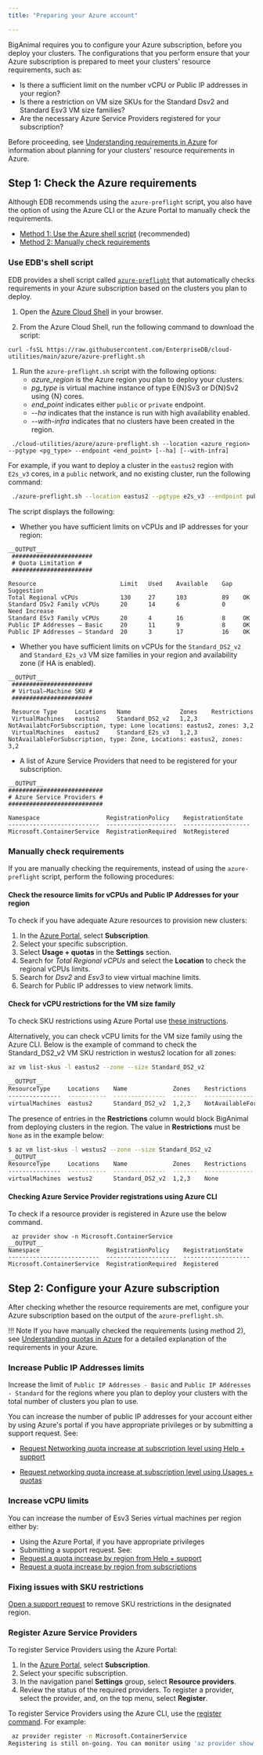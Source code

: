 ```yaml
---
title: "Preparing your Azure account"

---
```


BigAnimal requires you to configure your Azure subscription, before you deploy your clusters. The configurations that you perform ensure that your Azure subscription is prepared to meet your clusters' resource requirements, such as: 

 * Is there a sufficient limit on the number vCPU or Public IP addresses in your region?
 * Is there a restriction on VM size SKUs for the Standard Dsv2 and Standard Esv3 VM size families?
 * Are the necessary Azure Service Providers registered for your subscription?

Before proceeding, see [Understanding requirements in Azure](../01_preparing_azure/01_understanding_qotas_in_azure) for information about planning for your clusters' resource requirements in Azure.

## Step 1: Check the Azure requirements

Although EDB recommends using the `azure-preflight` script, you also have the option of using the Azure CLI or the Azure Portal to manually check the requirements.

 * [Method 1: Use the Azure shell script](#use-the-azure-shell-script) (recommended)
 * [Method 2: Manually check requirements](#manually-check-requirements)


### Use EDB's shell script

EDB provides a shell script called [`azure-preflight`](https://github.com/EnterpriseDB/cloud-utilities/blob/main/azure/azure-preflight.sh) that automatically checks requirements in your Azure subscription based on the clusters you plan to deploy.

1. Open the [Azure Cloud Shell](https://shell.azure.com/) in your browser.
 
1. From the Azure Cloud Shell, run the following command to download the script:  

 ```
 curl -fsSL https://raw.githubusercontent.com/EnterpriseDB/cloud-utilities/main/azure/azure-preflight.sh
 ```

1. Run the `azure-preflight.sh` script with the following options: 
   - *azure_region* is the Azure region you plan to deploy your clusters.
   - *pg_type* is virtual machine instance of type E{N}Sv3 or D{N}Sv2 using {N} cores.
   - *end_point* indicates either `public` or `private` endpoint.
   - *--ha* indicates that the instance is run with high availability enabled.
   - *--with-infra* indicates that no clusters have been created in the region.

  
 ```
  ./cloud-utilities/azure/azure-preflight.sh --location <azure_region> --pgtype <pg_type> --endpoint <end_point> [--ha] [--with-infra]
   ```
    


 For example, if you want to deploy a cluster in the `eastus2` region with `E2s_v3` cores, in a `public` network, and no existing cluster, run the following command:

 ```sh
  ./azure-preflight.sh --location eastus2 --pgtype e2s_v3 --endpoint public --with-infra
 ```

The script displays the following:  
 
 * Whether you have sufficient limits on vCPUs and IP addresses for your region:

 ```
 __OUTPUT__
  ####################### 
  # Quota Limitation # 
  ####################### 

 Resource                        Limit   Used    Available    Gap   Suggestion 
 Total Regional vCPUs            130     27      103          89    OK 
 Standard DSv2 Family vCPUs      20      14      6            0     Need Increase 
 Standard ESv3 Family vCPUs      20      4       16           8     OK 
 Public IP Addresses — Basic     20      11      9            8     OK 
 Public IP Addresses — Standard  20      3       17           16    OK 
 ```

 * Whether you have sufficient limits on vCPUs for the `Standard_DS2_v2` and `Standard_E2s_v3` VM size families in your region and availability zone (if HA is enabled).

 ```
 __OUTPUT__
  ####################### 
  # Virtual—Machine SKU # 
  ####################### 
  
  Resource Type     Locations   Name              Zones    Restrictions 
  VirtualMachines   eastus2     Standard_DS2_v2   1,2,3    NotAvailabtcForSubscription, type: Lone locations: eastus2, zones: 3,2
  VirtualMachines   eastus2     Standard_E2s_v3   1,2,3    NotAvailableForSubscription, type: Zone, Locations: eastus2, zones: 3,2 
 ```
 * A list of Azure Service Providers that need to be registered for your subscription.

 ```
 __OUTPUT__
 ########################### 
 # Azure Service Providers # 
 ########################### 

 Namespace                   RegistrationPolicy    RegistrationState
 --------------------------  --------------------  -------------------
 Microsoft.ContainerService  RegistrationRequired  NotRegistered
 
 ```
 

### Manually check requirements
If you are manually checking the requirements, instead of using the `azure-preflight` script, perform the following procedures:

#### Check the resource limits for vCPUs and Public IP Addresses for your region

To check if you have adequate Azure resources to provision new clusters:

1. In the [Azure Portal](https://portal.azure.com/), select **Subscription**.
2. Select your specific subscription.
3. Select **Usage + quotas** in the **Settings** section.
4. Search for *Total Regional vCPUs* and select the **Location** to check the regional vCPUs limits.
5. Search for *Dsv2* and *Esv3* to view virtual machine limits.
6. Search for Public IP addresses to view network limits.


#### Check for vCPU restrictions for the VM size family
To check SKU restrictions using Azure Portal use [these instructions](https://docs.microsoft.com/en-us/azure/azure-resource-manager/templates/error-sku-not-available#solution-3---azure-portal).

Alternatively, you can check vCPU limits for the VM size family using the Azure CLI. Below is the example of command to check the Standard_DS2_v2 VM SKU restriction in westus2 location for all zones:

```sh
az vm list-skus -l eastus2 --zone --size Standard_DS2_v2

__OUTPUT__
ResourceType     Locations    Name             Zones    Restrictions
---------------  -----------  ---------------  -------  -----------------------------------------------------------------------
virtualMachines  eastus2      Standard_DS2_v2  1,2,3    NotAvailableForSubscription, type: Zone, locations: eastus2, zones: 3,2
```
The presence of entries in the **Restrictions** column would block BigAnimal from deploying clusters in the region. The value in **Restrictions** must be `None` as in the example below:

```sh
$ az vm list-skus -l westus2 --zone --size Standard_DS2_v2
__OUTPUT__
ResourceType     Locations    Name             Zones    Restrictions
---------------  -----------  ---------------  -------  --------------
virtualMachines  westus2      Standard_DS2_v2  1,2,3    None
```


#### Checking Azure Service Provider registrations using Azure CLI

To check if a  resource provider is registered in Azure use the below command. 

```
 az provider show -n Microsoft.ContainerService
__OUTPUT__
Namespace                   RegistrationPolicy    RegistrationState
--------------------------  --------------------  -------------------
Microsoft.ContainerService  RegistrationRequired  Registered
```

## Step 2: Configure your Azure subscription

After checking whether the resource requirements are met, configure your Azure subscription based on the output of the `azure-preflight.sh`. 

!!! Note
    If you have manually checked the requirements (using method 2), see [Understanding quotas in Azure](../01_increasing_qotas_in_azure/01_understanding_qotas_in_azure) for a detailed explanation of the requirements in your Azure. 

### Increase Public IP Addresses limits

Increase the limit of `Public IP Addresses - Basic` and `Public IP Addresses - Standard` for the regions where you plan to deploy your clusters with the total number of clusters you plan to use.

You can increase the number of public IP addresses for your account either by using Azure's portal if you have appropriate privileges or by submitting a support request. See:

* [Request Networking quota increase at subscription level using Help + support](https://docs.microsoft.com/en-us/azure/azure-portal/supportability/networking-quota-requests#request-networking-quota-increase-at-subscription-level-using-help--support)

* [Request networking quota increase at subscription level using Usages + quotas](https://docs.microsoft.com/en-us/azure/azure-portal/supportability/networking-quota-requests#request-networking-quota-increase-at-subscription-level-using-usages--quotas)


### Increase vCPU limits

You can increase the number of Esv3 Series virtual machines per region either by: 

* Using the Azure Portal, if you have appropriate privileges
* Submitting a support request. See:
 * [Request a quota increase by region from Help + support](https://docs.microsoft.com/en-us/azure/azure-portal/supportability/regional-quota-requests#request-a-quota-increase-by-region-from-help--support)
 * [Request a quota increase by region from subscriptions](https://docs.microsoft.com/en-us/azure/azure-portal/supportability/regional-quota-requests#request-a-quota-increase-by-region-from-subscriptions)

### Fixing issues with SKU restrictions

[Open a support request](https://docs.microsoft.com/en-us/troubleshoot/azure/general/region-access-request-process)  to remove SKU restrictions in the designated region.


### Register Azure Service Providers 
To register Service Providers using the Azure Portal:

1. In the [Azure Portal](https://portal.azure.com/), select **Subscription**.
2. Select your specific subscription.
3. In the navigation panel **Settings** group, select **Resource providers**.
4. Review the status of the required providers. To register a provider, select the provider, and, on the top menu, select **Register**.

To register Service Providers using the Azure CLI,
use the [register command](https://docs.microsoft.com/en-us/cli/azure/provider?view=azure-cli-latest#az_provider_register). For example:

```sh
 az provider register -n Microsoft.ContainerService
Registering is still on-going. You can monitor using 'az provider show -n Microsoft.ContainerService

```



